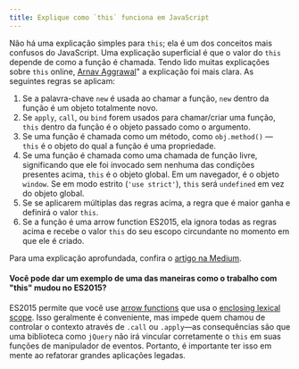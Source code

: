 ```yaml
---
title: Explique como `this` funciona em JavaScript
---
```


Não há uma explicação simples para `this`; ela é um dos conceitos mais confusos do JavaScript. Uma explicação superficial é que o valor do `this` depende de como a função é chamada. Tendo lido muitas explicações sobre `this` online, [Arnav Aggrawal](https://medium.com/@arnav_aggarwal)" a explicação foi mais clara. As seguintes regras se aplicam:

1.  Se a palavra-chave `new` é usada ao chamar a função, `new` dentro da função é um objeto totalmente novo.
2.  Se `apply`, `call`, ou `bind` forem usados para chamar/criar uma função, `this` dentro da função é o objeto passado como o argumento.
3.  Se uma função é chamada como um método, como `obj.method()` — `this` é o objeto do qual a função é uma propriedade.
4.  Se uma função é chamada como uma chamada de função livre, significando que ele foi invocado sem nenhuma das condições presentes acima, `this` é o objeto global. Em um navegador, é o objeto `window`. Se em modo estrito (`'use strict'`), `this` será `undefined` em vez do objeto global.
5.  Se se aplicarem múltiplas das regras acima, a regra que é maior ganha e definirá o valor `this`.
6.  Se a função é uma arrow function ES2015, ela ignora todas as regras acima e recebe o valor `this` do seu escopo circundante no momento em que ele é criado.

Para uma explicação aprofundada, confira o [artigo na Medium](https://codeburst.io/the-simple-rules-to-this-in-javascript-35d97f31bde3).

#### Você pode dar um exemplo de uma das maneiras como o trabalho com "this" mudou no ES2015?

ES2015 permite que você use [arrow functions](http://2ality.com/2017/12/alternate-this.html#arrow-functions) que usa o [enclosing lexical scope](https://developer.mozilla.org/en-US/docs/Web/JavaScript/Reference/Functions/Arrow_functions#No_separate_this). Isso geralmente é conveniente, mas impede quem chamou de controlar o contexto através de `.call` ou `.apply`—as consequências são que uma biblioteca como `jQuery` não irá vincular corretamente o `this` em suas funções de manipulador de eventos. Portanto, é importante ter isso em mente ao refatorar grandes aplicações legadas.
